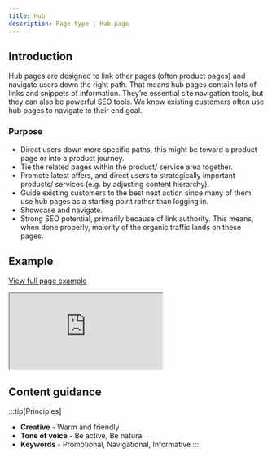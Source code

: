 ```yaml
---
title: Hub
description: Page type | Hub page
---
```


## Introduction

Hub pages are designed to link other pages (often product pages) and navigate users down the right path. That means hub pages contain lots of links and snippets of information. They’re essential site navigation tools, but they can also be powerful SEO tools. We know existing customers often use hub pages to navigate to their end goal.

### Purpose

- Direct users down more specific paths, this might be toward a product page or into a product journey.
- Tie the related pages within the product/ service area together.
- Promote latest offers, and direct users to strategically important products/ services (e.g. by adjusting content hierarchy).
- Guide existing customers to the best next action since many of them use hub pages as a starting point rather than logging in.
- Showcase and navigate.
- Strong SEO potential, primarily because of link authority. This means, when done properly, majority of the organic traffic lands on these pages.

## Example

<div class="storybook-embed page">
  <p><a href="https://www.britishgas.co.uk/nucleus/demo/iframe.html?id=examples-page-types--hub&amp;viewMode=story">View full page example</a></p>
  <iframe src="https://www.britishgas.co.uk/nucleus/demo/iframe.html?id=examples-page-types--hub&amp;viewMode=story&amp;nav=0" title="Nucleus: examples-page-types--hub" sandbox="allow-forms allow-modals allow-popups allow-presentation allow-same-origin allow-scripts"></iframe>
</div>

## Content guidance

:::tip[Principles]
- **Creative** - Warm and friendly
- **Tone of voice** - Be active, Be natural
- **Keywords** - Promotional, Navigational, Informative
:::
